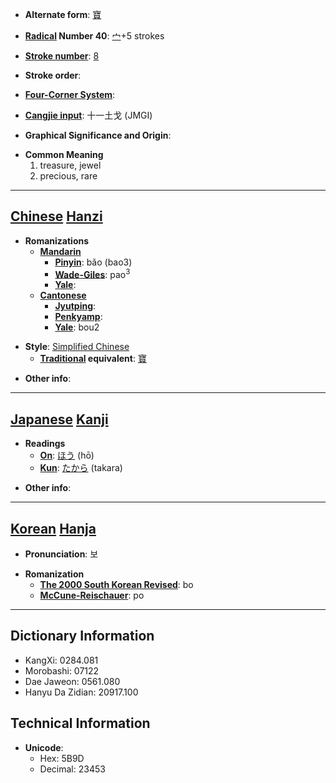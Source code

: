 * '''Alternate form''': [[寶]]

* '''[[Wiktionary:Chinese radical index| Radical]] Number 40''': [[Wiktionary:Chinese radical index 宀|宀]]+5 strokes

* '''[[Wiktionary:Chinese total strokes index|Stroke number]]''': [[Wiktionary:Chinese total strokes index 8|8]]

* '''Stroke order''': 

* '''[[Wiktionary:Chinese four corner index|Four-Corner System]]''': 

* '''[[Wiktionary:Chinese Cangjie index|Cangjie input]]''': 十一土戈 (JMGI)

* '''Graphical Significance and Origin''': 

* '''Common Meaning'''
*#treasure, jewel
*# precious, rare


----

== [[Chinese]] [[Hanzi]] ==

* '''Romanizations'''
** '''[[Mandarin]]'''
*** '''[[Pinyin]]''': bǎo (bao3)
*** '''[[Wade-Giles]]''': pao<sup>3</sup>
*** '''[[Yale]]''': 
** '''[[Cantonese]]'''
*** '''[[Jyutping]]''':
*** '''[[Penkyamp]]''': 
*** '''[[Yale]]''': bou2

* '''Style''': [[Simplified Chinese]] 
** '''[[Traditional Chinese|Traditional]] equivalent''': [[寶]]

* '''Other info''': 

----

== [[Japanese]] [[Kanji]] ==

* '''Readings'''
** '''[[On]]''': [[ほう]] (hō)
** '''[[Kun]]''': [[たから]] (takara)

* '''Other info''':  

----

== [[Korean]] [[Hanja]] ==

* '''Pronunciation''': 보

* '''Romanization'''
** '''[[The 2000 South Korean Revised Romanization|The 2000 South Korean Revised]]''': bo
** '''[[McCune-Reischauer]]''': po

----

== Dictionary Information ==

* KangXi: 0284.081
* Morobashi: 07122
* Dae Jaweon: 0561.080
* Hanyu Da Zidian: 20917.100

== Technical Information ==

* '''Unicode''':
** Hex: 5B9D
** Decimal: 23453